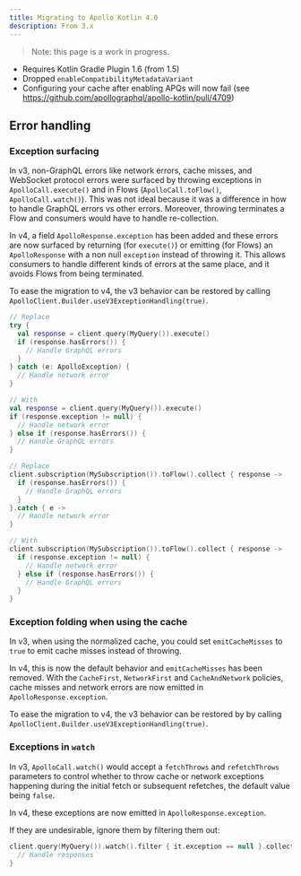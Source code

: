 ```yaml
---
title: Migrating to Apollo Kotlin 4.0
description: From 3.x
---
```


> Note: this page is a work in progress.

* Requires Kotlin Gradle Plugin 1.6 (from 1.5)
* Dropped `enableCompatibilityMetadataVariant`
* Configuring your cache after enabling APQs will now fail (see https://github.com/apollographql/apollo-kotlin/pull/4709)

## Error handling

### Exception surfacing

In v3, non-GraphQL errors like network errors, cache misses, and WebSocket protocol errors were surfaced by throwing exceptions in `ApolloCall.execute()` and in Flows (`ApolloCall.toFlow()`, `ApolloCall.watch()`). This was not ideal because it was a difference in how to handle GraphQL errors vs other errors. Moreover, throwing terminates a Flow and consumers would have to handle re-collection.

In v4, a field `ApolloResponse.exception` has been added and these errors are now surfaced by returning (for `execute()`) or emitting (for Flows) an `ApolloResponse` with a non null `exception` instead of throwing it. This allows consumers to handle different kinds of errors at the same place, and it avoids Flows from being terminated. 

To ease the migration to v4, the v3 behavior can be restored by calling `ApolloClient.Builder.useV3ExceptionHandling(true)`.

```kotlin
// Replace
try {
  val response = client.query(MyQuery()).execute()
  if (response.hasErrors()) {
    // Handle GraphQL errors
  }
} catch (e: ApolloException) {
  // Handle network error
}

// With
val response = client.query(MyQuery()).execute()
if (response.exception != null) {
  // Handle network error
} else if (response.hasErrors()) {
  // Handle GraphQL errors
}

// Replace
client.subscription(MySubscription()).toFlow().collect { response ->
  if (response.hasErrors()) {
    // Handle GraphQL errors
  }
}.catch { e ->
  // Handle network error
}

// With
client.subscription(MySubscription()).toFlow().collect { response ->
  if (response.exception != null) {
    // Handle network error
  } else if (response.hasErrors()) {
    // Handle GraphQL errors
  }
}
```

### Exception folding when using the cache

In v3, when using the normalized cache, you could set `emitCacheMisses` to `true` to emit cache misses instead of throwing.

In v4, this is now the default behavior and `emitCacheMisses` has been removed. 
With the `CacheFirst`, `NetworkFirst` and `CacheAndNetwork` policies, cache misses and network errors are now emitted in `ApolloResponse.exception`.

To ease the migration to v4, the v3 behavior can be restored by by calling `ApolloClient.Builder.useV3ExceptionHandling(true)`.

### Exceptions in `watch`

In v3, `ApolloCall.watch()` would accept a `fetchThrows` and `refetchThrows` parameters to control whether to throw cache or network exceptions happening during the initial fetch or subsequent refetches, the default value being `false`.

In v4, these exceptions are now emitted in `ApolloResponse.exception`.

If they are undesirable, ignore them by filtering them out:

```kotlin   
client.query(MyQuery()).watch().filter { it.exception == null }.collect { response ->
  // Handle responses
}
```
